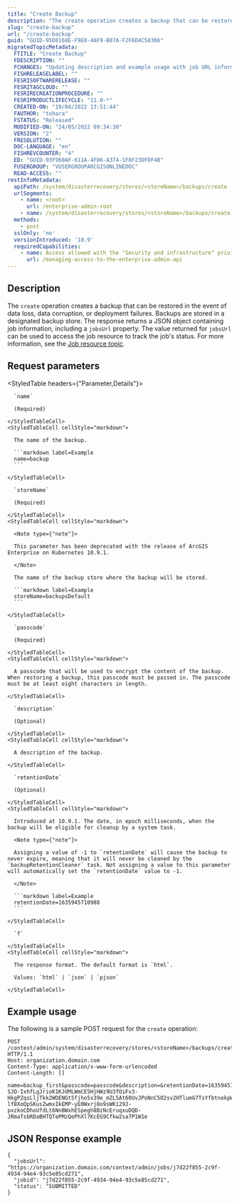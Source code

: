 ```yaml
---
title: "Create Backup"
description: "The create operation creates a backup that can be restored in the event of data loss, data corruption, or deployment failures."
slug: "create-backup"
url: "/create-backup"
guid: "GUID-95D8168E-F9E0-4AF9-B87A-F2F6D4C58306"
migratedTopicMetadata:
  FTITLE: "Create Backup"
  FDESCRIPTION: ""
  FCHANGES: "Updating description and example usage with job URL information"
  FISHRELEASELABEL: ""
  FESRISOFTWARERELEASE: ""
  FESRITAGCLOUD: ""
  FESRIRECREATIONPROCEDURE: ""
  FESRIPRODUCTLIFECYCLE: "11.0-*"
  CREATED-ON: "19/04/2022 13:51:44"
  FAUTHOR: "tohara"
  FSTATUS: "Released"
  MODIFIED-ON: "24/05/2022 09:34:30"
  VERSION: "2"
  FRESOLUTION: ""
  DOC-LANGUAGE: "en"
  FISHREVCOUNTER: "4"
  ED: "GUID-93F960AF-611A-4F86-A374-1F8F23DFDF4B"
  FUSERGROUP: "VUSERGROUPARCGISONLINEDOC"
  READ-ACCESS: ""
restInfoMetadata:
  apiPath: /system/disasterrecovery/stores/<storeName>/backups/create
  urlSegments:
    - name: <root>
      url: /enterprise-admin-root
    - name: /system/disasterrecovery/stores/<storeName>/backups/create
  methods:
    - post
  sslOnly: 'no'
  versionIntroduced: '10.9'
  requiredCapabilities:
    - name: Access allowed with the "Security and infrastructure" privilege
      url: /managing-access-to-the-enterprise-admin-api
---
```


## Description

The `create` operation creates a backup that can be restored in the event of data loss, data corruption, or deployment failures. Backups are stored in a designated backup store. The response returns a JSON object containing job information, including a `jobsUrl` property. The value returned for `jobsUrl` can be used to access the job resource to track the job's status. For more information, see the [Job resource topic](/jobs).


##  Request parameters

<StyledTable headers={"Parameter,Details"}>
  <StyledTableRow>
    <StyledTableCell cellStyle="markdown">

      `name` 

      (Required)

    </StyledTableCell>
    <StyledTableCell cellStyle="markdown">

      The name of the backup.

      ```markdown label=Example
      name=backup
      ```

    </StyledTableCell>
  </StyledTableRow>
  <StyledTableRow>
    <StyledTableCell cellStyle="markdown">

      `storeName` 

      (Required)

    </StyledTableCell>
    <StyledTableCell cellStyle="markdown">

      <Note type={"note"}>

      This parameter has been deprecated with the release of ArcGIS Enterprise on Kubernetes 10.9.1.

      </Note>

      The name of the backup store where the backup will be stored.

      ```markdown label=Example
      storeName=backupsDefault
      ```

    </StyledTableCell>
  </StyledTableRow>
  <StyledTableRow>
    <StyledTableCell cellStyle="markdown">

      `passcode` 

      (Required)

    </StyledTableCell>
    <StyledTableCell cellStyle="markdown">

      A passcode that will be used to encrypt the content of the backup. When restoring a backup, this passcode must be passed in. The passcode must be at least eight characters in length.

    </StyledTableCell>
  </StyledTableRow>
  <StyledTableRow>
    <StyledTableCell cellStyle="markdown">

      `description` 

      (Optional)

    </StyledTableCell>
    <StyledTableCell cellStyle="markdown">

      A description of the backup.

    </StyledTableCell>
  </StyledTableRow>
  <StyledTableRow>
    <StyledTableCell cellStyle="markdown">

      `retentionDate` 

      (Optional)

    </StyledTableCell>
    <StyledTableCell cellStyle="markdown">

      Introduced at 10.9.1. The date, in epoch milliseconds, when the backup will be eligible for cleanup by a system task.

      <Note type={"note"}>

      Assigning a value of -1 to `retentionDate` will cause the backup to never expire, meaning that it will never be cleaned by the `backupRetentionCleaner` task. Not assigning a value to this parameter will automatically set the `retentionDate` value to -1.

      </Note>

      ```markdown label=Example
      retentionDate=1635945710988
      ```

    </StyledTableCell>
  </StyledTableRow>
  <StyledTableRow>
    <StyledTableCell cellStyle="markdown">

      `f` 

    </StyledTableCell>
    <StyledTableCell cellStyle="markdown">

      The response format. The default format is `html`.

      Values: `html` | `json` | `pjson`

    </StyledTableCell>
  </StyledTableRow>
</StyledTable>


## Example usage

The following is a sample POST request for the `create` operation:

```other
POST /context/admin/system/disasterrecovery/stores/<storeName>/backups/create HTTP/1.1
Host: organization.domain.com
Content-Type: application/x-www-form-urlencoded
Content-Length: []

name=backup_first&passcode=passcode&description=&retentionDate=1635945710988&f=pjson&token=HRozb6bnTL6gfA-SJO-IxhfLgJrioK1KJdMLWmCE5HjHWz9U3fOiFv3-HkgPZqsLljTkk2WDENGt5fjho5s39e_mZL5At60UvJPoNnC5O2sv2HTlumG7TsYfbtnokpWmS6-lf8XoQpSKusZwmxIkEMP-yE0Wxrj8o9sWKi29J-pxzkoCDhoUfdLt6NnBWxhESpegh8BzNcEruqxuDQD-JRmaTsbRDaBHTQTePMzQePhXl7KcEG9Cfkw2sa7P1W1e

```

## JSON Response example

```other
{
  "jobsUrl": "https://organization.domain.com/context/admin/jobs/j7d22f855-2c9f-4934-94e4-93c5e85cd271",
  "jobid": "j7d22f855-2c9f-4934-94e4-93c5e85cd271",
  "status": "SUBMITTED"
}
```